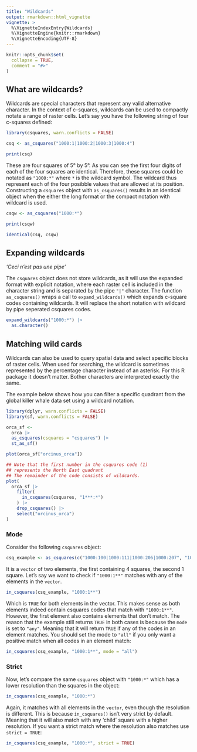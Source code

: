 ```yaml
---
title: "Wildcards"
output: rmarkdown::html_vignette
vignette: >
  %\VignetteIndexEntry{Wildcards}
  %\VignetteEngine{knitr::rmarkdown}
  %\VignetteEncoding{UTF-8}
---
```


```r
knitr::opts_chunk$set(
  collapse = TRUE,
  comment = "#>"
)
```

## What are wildcards?

Wildcards are special characters that represent any valid alternative
character. In the context of c-squares, wildcards can be used to compactly
notate a range of raster cells. Let's say you have the following string of four
c-squares defined:

```r
library(csquares, warn.conflicts = FALSE)

csq <- as_csquares("1000:1|1000:2|1000:3|1000:4")

print(csq)
```

These are four squares of 5&deg; by 5&deg;. As you can see the first four digits
of each of the four squares are identical. Therefore, these squares could be
notated as `"1000:*"` where `*` is the wildcard symbol. The wildcard thus represent
each of the four posibble values that are allowed at its position. Constructing a
`csquares` object with `as_csquares()` results in an identical object when the either
the long format or the compact notation with wildcard is used.

```r
csqw <- as_csquares("1000:*")

print(csqw)

identical(csq, csqw)
```

## Expanding wildcards

*'Ceci n'est pas une pipe'*

The `csquares` object does not store wildcards, as it will use the expanded format
with explicit notation, where each raster cell is included in the character string and
is separated by the pipe `"|"` character. The function `as_csquares()` wraps a
call to `expand_wildcards()` which expands c-square codes containing wildcards. It will
replace the short notation with wildcard by pipe seperated csquares codes.

```r
expand_wildcards("1000:*") |>
  as.character()
```

## Matching wild cards

Wildcards can also be used to query spatial data and select specific blocks of
raster cells. When used for searching, the wildcard is sometimes represented
by the percentage character instead of an asterisk. For this R package it
doesn't matter. Bother characters are interpreted exactly the same.

The example below shows how you can filter a specific quadrant from the
global killer whale data set using a wildcard notation.

```r
library(dplyr, warn.conflicts = FALSE)
library(sf, warn.conflicts = FALSE)

orca_sf <-
  orca |>
  as_csquares(csquares = "csquares") |>
  st_as_sf()

plot(orca_sf["orcinus_orca"])

## Note that the first number in the csquares code (1)
## represents the North East quadrant
## The remainder of the code consists of wildcards.
plot(
  orca_sf |>
    filter(
      in_csquares(csquares, "1***:*")
    ) |>
    drop_csquares() |>
    select("orcinus_orca")
)
```

### Mode

Consider the following `csquares` object:

```r
csq_example <- as_csquares(c("1000:100|1000:111|1000:206|1000:207", "1000:122"))
```

It is a `vector` of two elements, the first containing 4 squares, the second 1 square.
Let's say we want to check if `"1000:1**"` matches with any of the elements in the `vector`.

```r
in_csquares(csq_example, "1000:1**")
```

Which is `TRUE` for both elements in the vector. This makes sense as both elements indeed contain
csquares codes that match with `"1000:1**"`. However, the first element also contains elements that
don't match. The reason that the example still returns `TRUE` in both cases is because the `mode` is
set to `"any"`. Meaning that it will return `TRUE` if any of the codes in an element matches.
You should set the mode to `"all"` if you only want a positive match when all codes in an element match:

```r
in_csquares(csq_example, "1000:1**", mode = "all")
```

### Strict

Now, let's compare the same `csquares` object with `"1000:*"` which has a lower resolution than the
squares in the object:

```r
in_csquares(csq_example, "1000:*")
```

Again, it matches with all elements in the `vector`, even though the resolution is different. This
is because `in_csquares()` isn't very strict by default. Meaning that it will also match with any
'child' square with a higher resolution. If you want a strict match where the resolution also matches
use `strict = TRUE`:

```r
in_csquares(csq_example, "1000:*", strict = TRUE)
```
